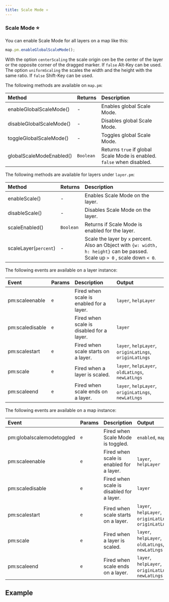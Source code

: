 ```yaml
---
title: Scale Mode ⭐
---
```


### Scale Mode ⭐

You can enable Scale Mode for all layers on a map like this:

```js
map.pm.enableGlobalScaleMode();
```

With the option `centerScaling` the scale origin cen be the center of the layer or the opposite corner of the dragged marker. If `false` Alt-Key can be used.
The option `uniformScaling` the scales the width and the height with the same ratio. If `false` Shift-Key can be used.

The following methods are available on `map.pm`:

| Method                   | Returns   | Description                                                            |
| :----------------------- | :-------- | :--------------------------------------------------------------------- |
| enableGlobalScaleMode()  | -         | Enables global Scale Mode.                                             |
| disableGlobalScaleMode() | -         | Disables global Scale Mode.                                            |
| toggleGlobalScaleMode()  | -         | Toggles global Scale Mode.                                             |
| globalScaleModeEnabled() | `Boolean` | Returns `true` if global Scale Mode is enabled. `false` when disabled. |

The following methods are available for layers under `layer.pm`:

| Method                | Returns   | Description                                                                                                                   |
| :-------------------- | :-------- | :---------------------------------------------------------------------------------------------------------------------------- |
| enableScale()         | -         | Enables Scale Mode on the layer.                                                                                              |
| disableScale()        | -         | Disables Scale Mode on the layer.                                                                                             |
| scaleEnabled()        | `Boolean` | Returns if Scale Mode is enabled for the layer.                                                                               |
| scaleLayer(`percent`) | -         | Scale the layer by `x` percent. Also an Object with `{w: width, h: height}` can be passed. Scale up `> 0` , scale down `< 0`. |

The following events are available on a layer instance:

| Event           | Params | Description                               | Output                                                 |
| :-------------- | :----- | :---------------------------------------- | :----------------------------------------------------- |
| pm:scaleenable  | `e`    | Fired when scale is enabled for a layer.  | `layer`, `helpLayer`                                   |
| pm:scaledisable | `e`    | Fired when scale is disabled for a layer. | `layer`                                                |
| pm:scalestart   | `e`    | Fired when scale starts on a layer.       | `layer`, `helpLayer`, `originLatLngs`, `originLatLngs` |
| pm:scale        | `e`    | Fired when a layer is scaled.             | `layer`, `helpLayer`, `oldLatLngs`, `newLatLngs`       |
| pm:scaleend     | `e`    | Fired when scale ends on a layer.         | `layer`, `helpLayer`, `originLatLngs`, `newLatLngs`    |

The following events are available on a map instance:

| Event                     | Params | Description                               | Output                                                 |
| :------------------------ | :----- | :---------------------------------------- | :----------------------------------------------------- |
| pm:globalscalemodetoggled | `e`    | Fired when Scale Mode is toggled.         | `enabled`, `map`                                       |
| pm:scaleenable            | `e`    | Fired when scale is enabled for a layer.  | `layer`, `helpLayer`                                   |
| pm:scaledisable           | `e`    | Fired when scale is disabled for a layer. | `layer`                                                |
| pm:scalestart             | `e`    | Fired when scale starts on a layer.       | `layer`, `helpLayer`, `originLatLngs`, `originLatLngs` |
| pm:scale                  | `e`    | Fired when a layer is scaled.             | `layer`, `helpLayer`, `oldLatLngs`, `newLatLngs`       |
| pm:scaleend               | `e`    | Fired when scale ends on a layer.         | `layer`, `helpLayer`, `originLatLngs`, `newLatLngs`    |

## Example


<Scale />